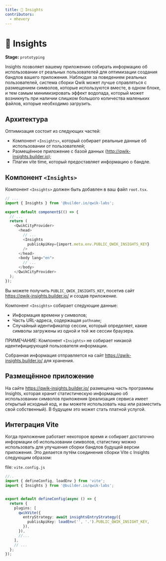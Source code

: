 ```yaml
---
title: 🧪 Insights
contributors:
  - mhevery
---
```


# 🧪 Insights

**Stage:** `prototyping`

Insights позволяет вашему приложению собирать информацию об использовании от реальных пользователей для оптимизации создания бандлов вашего приложения. Наблюдая за поведением реальных пользователей, система сборки Qwik может лучше справляться с размещением символов, которые используются вместе, в одном блоке, и тем самым минимизировать эффект водопада, который может возникнуть при наличии слишком большого количества маленьких файлов, которые необходимо загрузить.

## Архитектура

Оптимизация состоит из следующих частей:

- Компонент `<Insights>`, который собирает реальные данные об использовании от пользователей;
- Размещённое приложение с базой данных (http://qwik-insights.builder.io);
- Плагин vite time, который предоставляет информацию о бандле.

## Компонент `<Insights>`

Компонент `<Insights>` должен быть добавлен в ваш файл `root.tsx`.

```typescript
// ...
import { Insights } from '@builder.io/qwik-labs';

export default component$(() => {
  // ...
  return (
    <QwikCityProvider>
      <head>
        // ...
        <Insights
          publicApiKey={import.meta.env.PUBLIC_QWIK_INSIGHTS_KEY}
        />
      </head>
      <body lang="en">
        // ...
      </body>
    </QwikCityProvider>
  );
});
```

Вы можете получить `PUBLIC_QWIK_INSIGHTS_KEY`, посетив сайт https://qwik-insights.builder.io/ и создав приложение.

Компонент `<Insights>` собирает следующие данные:

- Информация времени у символов;
- Часть URL-адреса, содержащая `pathname`;
- Случайный идентификатор сессии, который определяет, какие символы загружены из одной и той же сессии браузера.

ПРИМЕЧАНИЕ: Компонент `<Insights>` не собирает никакой идентифицирующей пользователя информации.

Собранная информация отправляется на сайт https://qwik-insights.builder.io/ для хранения.

## Размещённое приложение

На сайте https://qwik-insights.builder.io/ размещена часть программы Insights, которая хранит статистическую информацию об использовании символов приложения (реализация сервиса имеет открытый исходный код, и вы можете использовать наш или разместить свой собственный). В будущем это может стать платной услугой.

## Интеграция Vite

Когда приложение работает некоторое время и собирает достаточно информации об использовании символов, статистику можно использовать для улучшения сборки бандлов будущей версии приложения. Это делается путём соединения сборки Vite с Insights следующим образом:

file: `vite.config.js`
```typescript
//..
import { defineConfig, loadEnv } from 'vite';
import { Insights } from '@builder.io/qwik-labs';


export default defineConfig(async () => {
  return {
    plugins: [
      qwikVite({
        entryStrategy: await insightsEntryStrategy({
          publicApiKey: loadEnv('', '.').PUBLIC_QWIK_INSIGHT_KEY,
        }),
      }),
      //...
    ],
    // ...
  };
});
```
